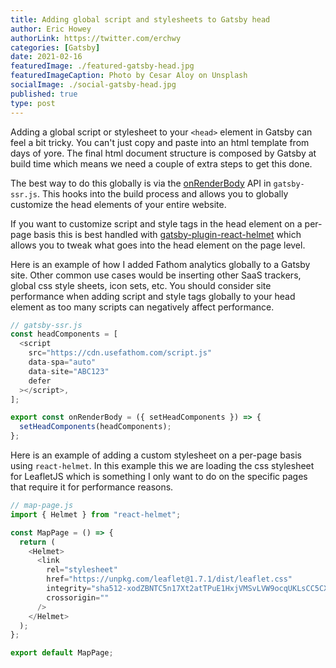 ```yaml
---
title: Adding global script and stylesheets to Gatsby head
author: Eric Howey
authorLink: https://twitter.com/erchwy
categories: [Gatsby]
date: 2021-02-16
featuredImage: ./featured-gatsby-head.jpg
featuredImageCaption: Photo by Cesar Aloy on Unsplash
socialImage: ./social-gatsby-head.jpg
published: true
type: post
---
```


Adding a global script or stylesheet to your `<head>` element in Gatsby can feel a bit tricky. You can't just copy and paste into an html template from days of yore. The final html document structure is composed by Gatsby at build time which means we need a couple of extra steps to get this done.

The best way to do this globally is via the [onRenderBody](https://www.gatsbyjs.com/docs/reference/config-files/gatsby-ssr/#onRenderBody) API in `gatsby-ssr.js`. This hooks into the build process and allows you to globally customize the head elements of your entire website.

If you want to customize script and style tags in the head element on a per-page basis this is best handled with [gatsby-plugin-react-helmet](https://www.gatsbyjs.com/plugins/gatsby-plugin-react-helmet/) which allows you to tweak what goes into the head element on the page level.

Here is an example of how I added Fathom analytics globally to a Gatsby site. Other common use cases would be inserting other SaaS trackers, global css style sheets, icon sets, etc. You should consider site performance when adding script and style tags globally to your head element as too many scripts can negatively affect performance.

```js
// gatsby-ssr.js
const headComponents = [
  <script
    src="https://cdn.usefathom.com/script.js"
    data-spa="auto"
    data-site="ABC123"
    defer
  ></script>,
];

export const onRenderBody = ({ setHeadComponents }) => {
  setHeadComponents(headComponents);
};
```

Here is an example of adding a custom stylesheet on a per-page basis using `react-helmet`. In this example this we are loading the css stylesheet for LeafletJS which is something I only want to do on the specific pages that require it for performance reasons.

```js
// map-page.js
import { Helmet } from "react-helmet";

const MapPage = () => {
  return (
    <Helmet>
      <link
        rel="stylesheet"
        href="https://unpkg.com/leaflet@1.7.1/dist/leaflet.css"
        integrity="sha512-xodZBNTC5n17Xt2atTPuE1HxjVMSvLVW9ocqUKLsCC5CXdbqCmblAshOMAS6/keqq/sMZMZ19scR4PsZChSR7A=="
        crossorigin=""
      />
    </Helmet>
  );
};

export default MapPage;
```
